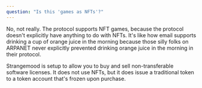 ```yaml
---
question: "Is this 'games as NFTs'?"
---
```


No, not really. The protocol supports NFT games, because the protocol doesn't explicitly have anything to do with NFTs. It's like how email supports drinking a cup of orange juice in the morning because those silly folks on ARPANET never explicitly prevented drinking orange juice in the morning in their protocol.

Strangemood is setup to allow you to buy and sell non-transferable software licenses. It does not use NFTs, but it does issue a traditional token to a token account that's frozen upon purchase.
